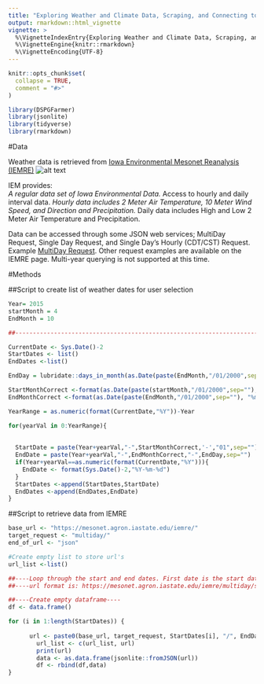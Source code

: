 ```yaml
---
title: "Exploring Weather and Climate Data, Scraping, and Connecting to the Dashboard"
output: rmarkdown::html_vignette
vignette: >
  %\VignetteIndexEntry{Exploring Weather and Climate Data, Scraping, and Connecting to the Dashboard}
  %\VignetteEngine{knitr::rmarkdown}
  %\VignetteEncoding{UTF-8}
---
```


```r
knitr::opts_chunk$set(
  collapse = TRUE,
  comment = "#>"
)
```

```r
library(DSPGFarmer)
library(jsonlite)
library(tidyverse)
library(rmarkdown)
```

#Data

Weather data is retrieved from [Iowa Environmental Mesonet Reanalysis (IEMRE)](https://mesonet.agron.iastate.edu/iemre/) ![alt text](https://mesonet.agron.iastate.edu/images/logo_small.png "IEM")  


IEM provides:  
*A regular data set of Iowa Environmental Data.
*Access to hourly and daily interval data.
*Hourly data includes 2 Meter Air Temperature, 10 Meter Wind Speed, and Direction and Precipitation.
*Daily data includes High and Low 2 Meter Air Temperature and Precipitation.  

Data can be accessed through some JSON web services; MultiDay Request, Single Day Request, and Single Day's Hourly (CDT/CST) Request. Example [MultiDay Request](https://mesonet.agron.iastate.edu/iemre/multiday/2010-05-01/2010-09-30/42.54/-96.40/json). Other request examples are available on the IEMRE page. Multi-year querying is not supported at this time. 

  
#Methods

##Script to create list of weather dates for user selection

```r
Year= 2015
startMonth = 4
EndMonth = 10

##----------------------------------------------------------------------------

CurrentDate <- Sys.Date()-2
StartDates <- list()
EndDates <-list()

EndDay = lubridate::days_in_month(as.Date(paste(EndMonth,"/01/2000",sep="")))

StartMonthCorrect <-format(as.Date(paste(startMonth,"/01/2000",sep=""), "%m/%d/%y"),"%m")
EndMonthCorrect <-format(as.Date(paste(EndMonth,"/01/2000",sep=""), "%m/%d/%y"),"%m")

YearRange = as.numeric(format(CurrentDate,"%Y"))-Year

for(yearVal in 0:YearRange){
  
    
  StartDate = paste(Year+yearVal,"-",StartMonthCorrect,'-',"01",sep="")
  EndDate = paste(Year+yearVal,"-",EndMonthCorrect,"-",EndDay,sep="")
  if(Year+yearVal==as.numeric(format(CurrentDate,"%Y"))){
    EndDate <- format(Sys.Date()-2,"%Y-%m-%d")
  }
  StartDates <-append(StartDates,StartDate)
  EndDates <-append(EndDates,EndDate)
}
```

##Script to retrieve data from IEMRE

```r
base_url <- "https://mesonet.agron.iastate.edu/iemre/"
target_request <- "multiday/"
end_of_url <- "json"

#Create empty list to store url's
url_list <-list()

##----Loop through the start and end dates. First date is the start date, second date is the end date. Dates are paired.-----
##----url format is: https://mesonet.agron.iastate.edu/iemre/multiday/start_dates/end_dates/lat/lon/json------

##----Create empty dataframe----
df <- data.frame()

for (i in 1:length(StartDates)) {
    
      url <- paste0(base_url, target_request, StartDates[i], "/", EndDates[i], "/", lat, "/", lon, "/", end_of_url)
        url_list <- c(url_list, url)
        print(url)  
        data <- as.data.frame(jsonlite::fromJSON(url))
        df <- rbind(df,data)
}
```  

  